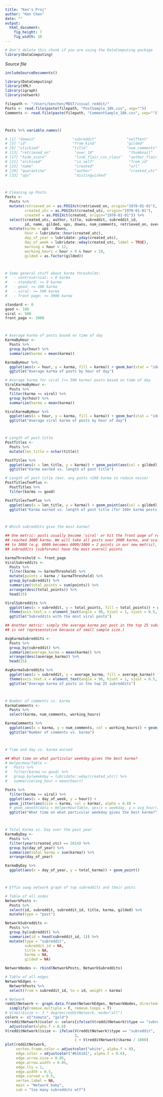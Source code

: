 ```yaml
---
title: "Ken's Proj"
author: "Ken Chen"
date: ""
output: 
  html_document:
    fig_height: 7
    fig_width: 10
---
```

<!-- Don't edit in between this line and the one below -->
```r
# Don't delete this chunk if you are using the DataComputing package
library(DataComputing)
```
*Source file* 
```r
includeSourceDocuments()
```
<!-- Don't edit the material above this line -->

```r
library(DataComputing)
library(XML)
library(igraph)
library(network)

filepath <- "/Users/kenchen/MDST/visual_reddit/"
Posts <- read.file(paste(filepath, "PostSample_10k.csv", sep=""))
Comments <- read.file(paste(filepath, "CommentSample_10k.csv", sep=""))



Posts %>% variable.names()

# [1] "domain"                 "subreddit"              "selftext"               "saved"                 
# [5] "id"                     "from_kind"              "gilded"                 "from"                  
# [9] "stickied"               "title"                  "num_comments"           "score"                 
# [13] "retrieved_on"           "over_18"                "thumbnail"              "subreddit_id"          
# [17] "hide_score"             "link_flair_css_class"   "author_flair_css_class" "downs"                 
# [21] "archived"               "is_self"                "from_id"                "permalink"             
# [25] "name"                   "created"                "url"                    "author_flair_text"     
# [29] "quarantine"             "author"                 "created_utc"            "link_flair_text"       
# [33] "ups"                    "distinguished"    



# Cleaning up Posts
Posts <-
  Posts %>%
  mutate(retrieved_on = as.POSIXct(retrieved_on, origin="1970-01-01"), 
         created_utc = as.POSIXct(created_utc, origin="1970-01-01"), 
         created = as.POSIXct(created, origin="1970-01-01")) %>%
  select(created_utc, author, title, subreddit, subreddit_id, 
         id, name, gilded, ups, downs, num_comments, retrieved_on, over_18) %>%
  mutate(karma = ups - downs, 
         hour = lubridate::hour(created_utc), 
         day_of_year = lubridate::yday(created_utc), 
         day_of_week = lubridate::wday(created_utc, label = TRUE), 
         morning = hour < 12,
         working_hours = hour > 8 & hour < 18, 
         gilded = as.factor(gilded))



# Some general stuff about karma thresholds:
#   - controversial: < 0 karma
#   - standard: >= 0 karma
#   - good: >= 100 karma
#   - viral: >= 500 karma
#   - front page: >= 3000 karma

standard <- 0
good <- 100
viral <- 500
front_page <- 3000



# Average karma of posts based on time of day
KarmaByHour <- 
  Posts %>%
  group_by(hour) %>%
  summarize(karma = mean(karma))

KarmaByHour %>% 
  ggplot(aes(x = hour, y = karma, fill = karma)) + geom_bar(stat = "identity") +
  ggtitle("Average karma of posts by hour of day")

# Average karma for viral (>= 500 karma) posts based on time of day
ViralKarmaByHour <- 
  Posts %>%
  filter(karma >= viral) %>%
  group_by(hour) %>%
  summarize(karma = mean(karma))

ViralKarmaByHour %>% 
  ggplot(aes(x = hour, y = karma, fill = karma)) + geom_bar(stat = "identity") +
  ggtitle("Average viral karma of posts by hour of day")



# Length of post title
PostTitles <-
  Posts %>%
  mutate(len_title = nchar(title))

PostTitles %>%
  ggplot(aes(x = len_title, y = karma)) + geom_point(aes(col = gilded)) + 
  ggtitle("Karma earned vs. length of post title")

# Length of post title (exc. any posts <100 karma to reduce noise)
PostTitlesTenPlus <-
  PostTitles %>%
  filter(karma >= good)

PostTitlesTenPlus %>%
  ggplot(aes(x = len_title, y = karma)) + geom_point(aes(col = gilded)) + 
  ggtitle("Karma earned vs. length of post title (for 100+ karma posts)")



# Which subreddits give the most karma?

## One metric: posts usually become 'viral' or hit the front page of reddit once they've
## reached 3000 karma. We will take all posts over 3000 karma, and scale their karma relatively
## to 3000 (e.g. 6000 becomes 6000/3000 = 2 points in our new metric), and figure out which 
## subreddits (subforums) have the most overall points

karmaThreshold <- front_page
ViralSubreddits <-
  Posts %>%
  filter(karma >= karmaThreshold) %>%
  mutate(points = karma / karmaThreshold) %>%
  group_by(subreddit) %>%
  summarize(total_points = sum(points)) %>%
  arrange(desc(total_points)) %>%
  head(25)

ViralSubreddits %>%
  ggplot(aes(x = subreddit, y = total_points, fill = total_points)) + geom_bar(stat = "identity") + 
  theme(axis.text.x = element_text(angle = 90, hjust = 1, vjust = 0.5, size = 12)) + 
  ggtitle("Subreddits with the most viral posts")

## Another metric: simply the average karma per post in the top 25 subreddits (current data
## is not representative because of small sample size.)

AvgKarmaSubreddits <-
  Posts %>%
  group_by(subreddit) %>%
  summarize(average_karma = mean(karma)) %>%
  arrange(desc(average_karma)) %>%
  head(25)

AvgKarmaSubreddits %>%
  ggplot(aes(x = subreddit, y = average_karma, fill = average_karma)) + geom_bar(stat = "identity") + 
  theme(axis.text.x = element_text(angle = 90, hjust = 1, vjust = 0.5, size = 12)) + 
  ggtitle("Average karma of posts in the top 25 subreddits")



# Number of comments vs. karma
KarmaComments <-
  Posts %>%
  select(karma, num_comments, working_hours)

KarmaComments %>%
  ggplot(aes(x = karma, y = num_comments, col = working_hours)) + geom_point() + 
  ggtitle("Number of comments vs. karma")



# Time and day vs. karma earned

## What time on what particular weekday gives the best karma?
# HelperHourTable <-
#   Posts %>%
#   filter(karma >= good) %>%
#   group_by(weekday = lubridate::wday(created_utc)) %>%
#   summarize(avg_hour = mean(hour))

Posts %>%
  filter(karma >= viral) %>%
  ggplot(aes(x = day_of_week, y = hour)) + 
  geom_jitter(aes(size = karma, col = karma), alpha = 0.8) + 
  # geom_smooth(data = HelperHourTable, aes(x = weekday, y = avg_hour)) + 
  ggtitle("What time on what particular weekday gives the best karma?")



# Total Karma vs. Day over the past year
KarmaByDay <-
  Posts %>%
  filter(year(created_utc) == 2014) %>%
  group_by(day_of_year) %>%
  summarize(total_karma = sum(karma)) %>%
  arrange(day_of_year)

KarmaByDay %>%
  ggplot(aes(x = day_of_year, y = total_karma)) + geom_point()



# Effin swag network graph of top subreddits and their posts

# Table of all nodes
NetworkPosts <-
  Posts %>%
  select(id, subreddit, subreddit_id, title, karma, gilded) %>%
  mutate(type = "post")

NetworkSubreddits <-
  Posts %>%
  group_by(subreddit) %>%
  summarize(id = head(subreddit_id, 1)) %>%
  mutate(type = "subreddit", 
         subreddit_id = NA, 
         title = NA,
         karma = NA, 
         gilded = NA)

NetworkNodes <- rbind(NetworkPosts, NetworkSubreddits)

# Table of all edges
NetworkEdges <-
  NetworkPosts %>%
  select(from = subreddit_id, to = id, weight = karma)

# Network
redditNetwork <- graph.data.frame(NetworkEdges, NetworkNodes, directed=T) %>%
  simplify(remove.multiple = F, remove.loops = T) 
# V(net)$size <- 3 * degree(redditNetwork, mode="all")
colors <- c("tomato", "gold")
V(redditNetwork)$color <- colors[ifelse(V(redditNetwork)$type == "subreddit", 1, 2)] %>%
  adjustcolor(alpha.f = 0.6)
V(redditNetwork)$size <- ifelse(V(redditNetwork)$type == "subreddit", 
                                3, 
                                1 + V(redditNetwork)$karma / 1000)
plot(redditNetwork, 
     vertex.frame.color = adjustcolor("white", alpha.f = 0), 
     edge.color = adjustcolor("#616161", alpha.f = 0.6), 
     edge.arrow.size = 0.05, 
     edge.arrow.width = 0.05, 
     edge.lty = 1, 
     edge.width = 0.5, 
     edge.curved = 0.5, 
     vertex.label = NA, 
     main = "Network baby", 
     sub = "too many subreddits wtf")

```


